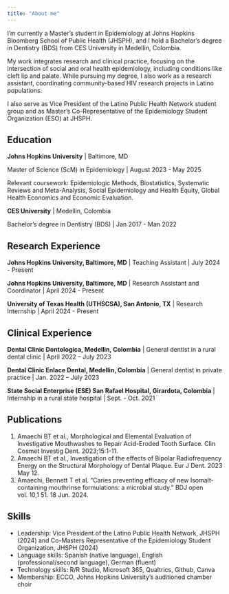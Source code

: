 ```yaml
---
title: "About me"
---
```


I'm currently a Master’s student in Epidemiology at Johns Hopkins Bloomberg School of Public Health (JHSPH), and I hold a Bachelor’s degree in Dentistry (BDS) from CES University in Medellín, Colombia. 

My work integrates research and clinical practice, focusing on the intersection of social and oral health epidemiology, including conditions like cleft lip and palate. While pursuing my degree, I also work as a research assistant, coordinating community-based HIV research projects in Latino populations. 

I also serve as Vice President of the Latino Public Health Network student group and as Master's Co-Representative of the Epidemiology Student Organization (ESO) at JHSPH. 

## Education

**Johns Hopkins University** | Baltimore, MD

Master of Science (ScM) in Epidemiology | August 2023 - May 2025

Relevant coursework: Epidemiologic Methods, Biostatistics, Systematic Reviews and Meta-Analysis, Social Epidemiology and Health Equity, Global Health Economics and Economic Evaluation. 

**CES University** | Medellin, Colombia

Bachelor’s degree in Dentistry (BDS) | Jan 2017 - Man 2022

## Research Experience

**Johns Hopkins University, Baltimore, MD** | Teaching Assistant | July 2024 - Present

**Johns Hopkins University, Baltimore, MD** | Research Assistant and Coordinator | April 2024 - Present  

**University of Texas Health (UTHSCSA), San Antonio, TX** | Research Internship | April 2024 - Present

## Clinical Experience

**Dental Clinic Dontologica, Medellin, Colombia** | General dentist in a rural dental clinic | April 2022 – July 2023  

**Dental Clinic Enlace Dental, Medellin, Colombia** | General dentist in private practice | Jan. 2022 – July 2023  

**State Social Enterprise (ESE) San Rafael Hospital, Girardota, Colombia** | Internship in a rural state hospital | Sept. - Oct. 2021  

## Publications

1. Amaechi BT et al., Morphological and Elemental Evaluation of Investigative Mouthwashes to Repair 
Acid-Eroded Tooth Surface. Clin Cosmet Investig Dent. 2023;15:1-11. 
2. Amaechi BT et al., Investigation of the effects of Bipolar Radiofrequency Energy on the Structural 
Morphology of Dental Plaque. Eur J Dent. 2023 May 12.  
3. Amaechi, Bennett T et al. “Caries preventing efficacy of new Isomalt-containing mouthrinse 
formulations: a microbial study.” BDJ open vol. 10,1 51. 18 Jun. 2024.

## Skills

- Leadership: Vice President of the Latino Public Health Network, JHSPH (2024) and Co-Masters Representative of the Epidemiology Student Organization, JHSPH (2024) 
- Language skills: Spanish (native language), English (professional/second language), German (fluent) 
- Technology skills: R/R Studio, Microsoft 365, Qualtrics, Github, Canva   
- Membership: ECCO, Johns Hopkins University’s auditioned chamber choir 

